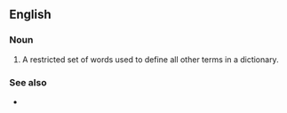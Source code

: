 {{also|defining-vocabulary}}
==English==

===Noun===
{{en-noun|head=[[define|defining]] [[vocabulary]]}}

# {{lb|en|lexicography}} A restricted set of words used to define all other terms in a dictionary.

===See also===
* {{projectlink|wikipedia}}